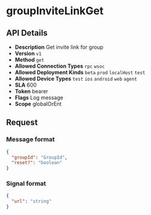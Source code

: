 # groupInviteLinkGet

## API Details

- **Description** Get invite link for group
- **Version** `v1`
- **Method** `get`
- **Allowed Connection Types** `rpc` `wsoc` 
- **Allowed Deployment Kinds** `beta` `prod` `localHost` `test` 
- **Allowed Device Types** `test` `ios` `android` `web` `agent` 
- **SLA** 600
- **Token** bearer
- **Flags** Log message
- **Scope** globalOrEnt


## Request

### Message format

```json
{
  "groupId": "GroupId",
  "reset?": "boolean"
}
```

### Signal format

```json
{
  "url": "string"
}
```


